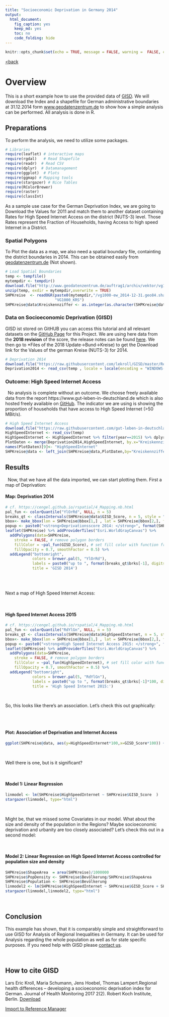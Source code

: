 ```yaml
---
title: "Socioeconomic Deprivation in Germany 2014"
output: 
  html_document: 
    fig_caption: yes
    keep_md: yes
    toc: no
    code_folding: hide
---
```


```r
knitr::opts_chunk$set(echo = TRUE, message = FALSE, warning =  FALSE, cache=TRUE)
```

[<back](index)



# Overview 

This is a short example how to use the provided data of [GISD](https://lekroll.github.io/GISD/). We will download the Index and a shapefile for German administrative boundaries at 31.12.2014 form [www.geodatenzentrum.de](http://www.geodatenzentrum.de) to show how a simple analysis can be performed. All analysis is done in R.


## Preparations

To perform the analysis, we need to utilize some packages.
```r

# Libraries
require(leaflet) # interactive maps
require(rgdal)   # Read Shapefile
require(readr)  # Read CSV
require(dplyr)  # Datamanagement
require(ggplot)  # Plots
require(ggmap) # Mapping tools
require(stargazer) # Nice Tables
require(RColorBrewer)
require(raster)
require(classInt)

```

As a sample use case for the German Deprivation Index, we are going to Download the Values for 2011 and match them to another dataset containing Rates for High Speed Internet Access on the district (NUTS-3) level. Those Rates represent the Fraction of Households, having Access to high speed Internet in a District. 

### Spatial Polygons

To Plot the data as a map, we also need a spatial boundary file, containting the district boundaries in 2014. This can be obtained easily from [geodatenzentrum.de](http://www.geodatenzentrum.de) (Not shown).

```r
# Load Spatial Boundaries
temp <- tempfile()
mytempdir <- tempdir()
download.file("http://www.geodatenzentrum.de/auftrag1/archiv/vektor/vg1000_ebenen/2014/vg1000-ew_2014-12-31.geo84.shape.ebene.zip",temp)
unzip(temp, exdir = mytempdir,overwrite = TRUE)
SHPKreise  <- readOGR(paste0(mytempdir,"/vg1000-ew_2014-12-31.geo84.shape.ebenen","/vg1000-ew_ebenen"),
                      "VG1000_KRS")
SHPKreise@data$Kreiskennziffer <- as.integer(as.character(SHPKreise@data$RS))

```

### Data on Socioeconomic Deprivation (GISD)

GISD ist stored on GitHUB you can access this tutorial and all relevant datasets on the [GitHub Page](https://lekroll.github.io/GISD/) for this Project. We are using here data from the **2018 revision** of the score, the release notes can be found [here](https://lekroll.github.io/GISD/Update_2018). We then go to *Files of the 2018 Update->Bund->Kreise) to get the Download link for the Values of the german Kreise (NUTS-3) for 2014.
\ 

```r

# Deprivation 2014
download.file("https://raw.githubusercontent.com/lekroll/GISD/master/Revisions/2018/Bund/Kreis/Kreis_2014.csv", temp)
Deprivation2014 <- read_csv(temp , locale = locale(encoding = "WINDOWS-1252"))

```

### Outcome: High Speed Internet Access 

\ 
No analysis is complete without an outcome. We choose freely available data from the report https://www.gut-leben-in-deutschland.de which is also hosted freely available on [GitHub](https://github.com/gut-leben-in-deutschland/bericht). The indicator we are using is showing the proportion of households that have access to High Speed Internet (>50 MBit/s).
\ 

```r

# High Speed Internet Access
download.file("https://raw.githubusercontent.com/gut-leben-in-deutschland/bericht/master/content/07/03/districts.csv", temp)
HighSpeedInternet <- read_csv(temp)
HighSpeedInternet <- HighSpeedInternet %>% filter(year==2015) %>% dplyr::select(krs,value)
PlotDaten <- merge(Deprivation2014,HighSpeedInternet, by.x="Kreiskennziffer", by.y="krs")
names(PlotDaten)[9]<- "HighSpeedInternet"
SHPKreise@data <- left_join(SHPKreise@data,PlotDaten,by="Kreiskennziffer")

```

## Results

\ 
Now, that we have all the data imported, we can start plotting them. First a map of Deprivation:
\ 

#### Map: Deprivation 2014

```r

# cf. https://cengel.github.io/rspatial/4_Mapping.nb.html
pal_fun <- colorQuantile("YlOrRd", NULL, n = 5)
breaks_qt <- classIntervals(SHPKreise@data$GISD_Score, n = 5, style = "quantile" )
bbox<- make_bbox(lon = SHPKreise@bbox[1,] , lat = SHPKreise@bbox[2,], f=0)
popup <- paste0("<strong>Deprivationsscore 2014: </strong>", format(SHPKreise@data$GISD_Score, digits = 3))
leaflet(SHPKreise) %>% addProviderTiles("Esri.WorldGrayCanvas") %>%
  addPolygons(data=SHPKreise,
    stroke = FALSE, # remove polygon borders
    fillColor = ~pal_fun(GISD_Score), # set fill color with function from above and value
    fillOpacity = 0.7, smoothFactor = 0.5) %>%
  addLegend("bottomright", 
            colors = brewer.pal(5, "YlOrRd"), 
            labels = paste0("up to ", format(breaks_qt$brks[-1], digits=2)),
            title = 'GISD 2014')


```

\   
\ 

Next a map of High Speed Internet Access:

\  
\ 

#### High Speed Internet Access 2015
 
```r

# cf. https://cengel.github.io/rspatial/4_Mapping.nb.html
pal_fun <- colorQuantile("RdYlGn", NULL, n = 5)
breaks_qt <- classIntervals(SHPKreise@data$HighSpeedInternet, n = 5, style = "quantile" )
bbox<- make_bbox(lon = SHPKreise@bbox[1,] , lat = SHPKreise@bbox[2,], f=0)
popup <- paste0("<strong>High Speed Internet Access 2015: </strong>", format(SHPKreise@data$HighSpeedInternet , digits = 3))
leaflet(SHPKreise) %>% addProviderTiles("Esri.WorldGrayCanvas") %>%
  addPolygons(data=SHPKreise,
    stroke = FALSE, # remove polygon borders
    fillColor = ~pal_fun(HighSpeedInternet), # set fill color with function from above and value
    fillOpacity = 0.7, smoothFactor = 0.5) %>%
  addLegend("bottomright", 
            colors = brewer.pal(5, "RdYlGn"), 
            labels = paste0("up to ", format(breaks_qt$brks[-1]*100, digits=2),"%"),
            title = 'High Speed Internet 2015:')


```
 
\ 
\ 

So, this looks like there's an association. Let's check this out graphically: 

\   
\ 

#### Plot: Association of Deprivation and Internet Access
 
```r

ggplot(SHPKreise@data, aes(y=HighSpeedInternet*100,x=GISD_Score*100)) + geom_smooth() + coord_fixed() + ylab("High Speed Internet in %") + xlab("GISD Score (rescaled, 0-100)")

```
 
\ 

Well there is one, but is it significant?

\ 

#### Model 1: Linear Regression
 
```r

linmodel <- lm(SHPKreise$HighSpeedInternet ~ SHPKreise$GISD_Score  )
stargazer(linmodel, type="html")


```
 
\ 

Might be, that we missed some Covariates in our model. What about the size and density of the population in the Regions? Maybe socioeconomic deprivation and urbanity are too closely associated? Let's check this out in a second model:

\ 


#### Model 2: Linear Regression on High Speed Internet Access controlled for population size and density 

```r

SHPKreise$ShapeArea  = area(SHPKreise)/1000000
SHPKreise$PopDensity <- SHPKreise$Bevölkerung/SHPKreise$ShapeArea
SHPKreise$Population <- SHPKreise$Bevölkerung
linmodel2 <- lm(SHPKreise$HighSpeedInternet ~ SHPKreise$GISD_Score + SHPKreise$Population + SHPKreise$PopDensity + SHPKreise$ShapeArea)
stargazer(linmodel,linmodel2, type="html")
```

\ 


## Conclusion
 
This example has shown, that it is comparably simple and straightforward to use GISD for Analysis of Regional Inequalities in Germany. It can be used for Analysis regarding the whole population as well as for state specific purposes. If you need help with GISD please [contact us](https://www.rki.de/SharedDocs/Kontaktformulare/K/Kroll_Lars_Eric/Integrator.html).

\ 

## How to cite GISD
Lars Eric Kroll, Maria Schumann, Jens Hoebel, Thomas Lampert.Regional health differences – developing a socioeconomic deprivation index for German. Journal of Health Monitoring 2017 2(2). Robert Koch Institute, Berlin. [Download](http://edoc.rki.de/oa/articles/re4F16l3vDa4g/PDF/20Z7HMEgZo7zk.pdf)

[Import to Reference Manager](http://edoc.rki.de/docviews/endnote.php?id=5130)

\ 
\ 
